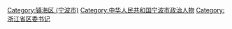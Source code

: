 [[Category:镇海区_(宁波市)|Category:镇海区 (宁波市)]]
[[Category:中华人民共和国宁波市政治人物|Category:中华人民共和国宁波市政治人物]]
[[Category:浙江省区委书记|Category:浙江省区委书记]]